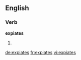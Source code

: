 ==English==

===Verb===
'''expiates'''

# {{en-third-person singular of|expiate}}

[[de:expiates]]
[[fr:expiates]]
[[vi:expiates]]